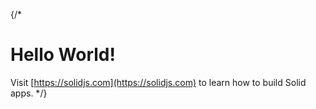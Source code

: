 {/* 
# Hello World!


Visit [https://solidjs.com](https://solidjs.com) to learn how to build Solid apps. */}
